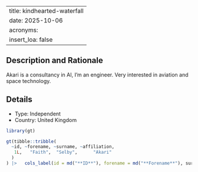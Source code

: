 
---
title: kindhearted-waterfall
date: 2025-10-06
acronyms:
  insert_loa: false
---

## Description and Rationale

Akari is a consultancy in AI, I'm an engineer. Very interested in aviation and space technology.

## Details

* Type: Independent
* Country: United Kingdom

```r
library(gt)

gt(tibble::tribble(
  ~id, ~forename, ~surname, ~affiliation,
   1L,   "Faith",  "Selby",      "Akari"
  )
) |>   cols_label(id = md("**ID**"), forename = md("**Forename**"), surname ~ md("**Surname**"), affiliation ~ md("**Affiliation**"))
```
